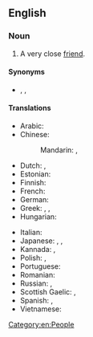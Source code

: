 ==English==

===Noun===
{{en-noun}}

# A very close [[friend]].

====Synonyms====
* {{sense|very close friend}} {{l|en|bosom buddy}}, {{l|en|cater-cousin}}, {{l|en|intimate}}

====Translations====
{{trans-top|very close friend}}
* Arabic: {{t-needed|ar}}
* Chinese:
*: Mandarin: {{t+|cmn|知己|tr=zhījǐ|sc=Hani}}, {{t+|cmn|知音|tr=zhīyīn|sc=Hani}}
* Dutch: {{t+|nl|getrouwe|m|f}}, {{t|nl|boezem vriend}}
* Estonian: {{t|et|südamesõber}}
* Finnish: {{t+|fi|sydänystävä}}
* French: {{t|fr|ami(e) intime|m|f}}
* German: {{t+|de|Busenfreund|m}}
* Greek: {{t|el|επιστήθιος φίλος|m}}, {{t+|el|κολλητός|m}}, {{t|el|αδελφικός φίλος|m}}
* Hungarian: {{t+|hu|kebelbarát}}
{{trans-mid}}
* Italian: {{t|it|amico per la pelle|m}}
* Japanese: {{t+|ja|親友|tr=しんゆう, shin'yū|sc=Jpan}}, {{t|ja|親しい友達|tr=したしいともだち, shitashii tomodachi|sc=Jpan}}, {{t|ja|心安い友人|tr=こころやすいゆうじん, kokoroyasui yūjin|sc=Jpan}}
* Kannada: {{t+|kn|ಆಪ್ತಮಿತ್ರ}}, {{t+|kn|ಪ್ರಾಣಸ್ನೇಹಿತ}}
* Polish: {{t|pl|przyjaciel od serca|m}}, {{t|pl|przyjaciółka od serca|f}}
* Portuguese: {{t-needed|pt}}
* Romanian: {{t+|ro|fârtat|m}}
* Russian: {{t+|ru|закады́чный друг|m}}, {{t|ru|бли́зкий друг|m}}
* Scottish Gaelic: {{t|gd|goistidh|m}} {{qualifier|male}}, {{t|gd|bana-ghoistidh|m}} {{qualifier|female}}
* Spanish: {{t|es|amigo del alma|m}}, {{t|es|amiga del alma|f}}
* Vietnamese: {{t+|vi|tri kỷ}}
{{trans-bottom}}

[[Category:en:People]]